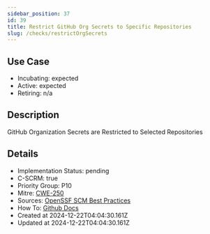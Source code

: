 ```yaml
---
sidebar_position: 37
id: 39
title: Restrict GitHub Org Secrets to Specific Repositories
slug: /checks/restrictOrgSecrets
---
```


## Use Case
<!-- LEVELS:START -->
- Incubating: expected
- Active: expected
- Retiring: n/a
<!-- LEVELS:END -->

<!-- DESCRIPTION:START -->
## Description
GitHub Organization Secrets are Restricted to Selected Repositories
<!-- DESCRIPTION:END -->

<!-- DETAILS:START -->
## Details
- Implementation Status: pending
- C-SCRM: true
- Priority Group: P10
- Mitre: [CWE-250](https://cwe.mitre.org/data/definitions/250.html)
- Sources: [OpenSSF SCM Best Practices](https://best.openssf.org/SCM-BestPractices/github/actions/all_repositories_can_run_github_actions.html)
- How To: [Github Docs](https://docs.github.com/en/repositories/managing-your-repositorys-settings-and-features/enabling-features-for-your-repository/managing-github-actions-settings-for-a-repository#managing-github-actions-permissions-for-your-repository)
- Created at 2024-12-22T04:04:30.161Z
- Updated at 2024-12-22T04:04:30.161Z
<!-- DETAILS:END -->

